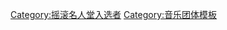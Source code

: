 {{Navbox
|name = 摇滚名人堂1997届入选者
|title = [[摇滚名人堂]][[搖滾名人堂成員列表|1997届入选者]]
|state = {{{state|autocollapse}}}

| group1 = 表演者
| list1 =
* '''[[比吉斯]]'''（[[巴里·吉布]]、[[莫里斯·吉布]]、[[羅賓·吉布]]）
* '''[[水牛春田合唱团]]'''（{{link-en|里奇·弗瑞|Richie Furay}}、{{link-en|杜威·馬丁 (音樂家)|Dewey Martin (musician)|杜威·馬丁}}、{{link-en|布魯斯·帕瑪|Bruce Palmer}}、[[史蒂芬·史提爾斯]]、[[尼爾·楊]]）
* '''[[克羅斯比、史提爾斯、納許與尼爾·楊|克羅斯比、史提爾斯與納許]]'''（[[大衛·克羅斯比]]、[[格雷厄姆·納許]]、[[史蒂芬·史提爾斯]]）
* '''[[積遜五人組|傑克森五人組]]'''（[[傑奇·傑克森]]、[[傑曼·傑克森]]、[[馬龍·傑克森]]、[[迈克尔·杰克逊|麥可·傑克森]]、[[狄托·傑克森]]）
* '''[[琼尼·米歇尔]]
* '''[[百樂門-放克瘋]]'''（{{link-en|傑羅姆·布萊利|Jerome Brailey}}、[[喬治·克林頓 (音樂家)|喬治·克林頓]]、{{link-en|布德西·柯林斯|Bootsy Collins}}、{{link-en|雷·戴維士|Ray Davis (musician)}}、{{link-en|提基·富爾伍德|Tiki Fulwood}}、{{link-en|格倫·戈斯|Glenn Goins}}、{{link-en|麥可·漢普頓|Michael Hampton}}、{{link-en|富茲齊·海斯金斯|Fuzzy Haskins}}、{{link-en|艾迪·哈澤爾|Eddie Hazel}}、{{link-en|「小子」瓦爾特·莫里森|Walter "Junie" Morrison}}、{{link-en|科德爾·莫森|Cordell Mosson}}、{{link-en|比利·貝斯·尼爾森|Billy Bass Nelson|「比利·貝斯」威廉·尼爾森}}、{{link-en|蓋瑞·席德爾|Garry Shider}}、{{link-en|卡爾文·賽門|Calvin Simon}}、{{link-en|格雷迪·湯瑪斯|Grady Thomas}}和{{link-en|伯尼·吳瑞爾|Bernie Worrell}}）
* '''{{link-en|The Rascals|The Rascals|The (Young) Rascals}}'''（{{link-en|埃迪·布里加提|Eddie Brigati}}、{{link-en|菲利克斯·卡瓦萊爾|Felix Cavaliere}}、{{link-en|金·科爾納許|Gene Cornish}}、{{link-en|迪諾·迪奈利|Dino Danelli}}）

| group2 = 早期影响
| list2 =
* {{link-en|瑪哈莉雅·傑克森|Mahalia Jackson}}
* {{link-en|比爾·門羅|Bill Monroe}}

| group3 = 非表演者<br />(艾哈邁德·艾特根獎)
| list3 =
* {{link-en|西德·內森|Syd Nathan}}

}}<noinclude>
{{collapsible option}}
[[Category:摇滚名人堂入选者]]
[[Category:音乐团体模板]]
</noinclude>